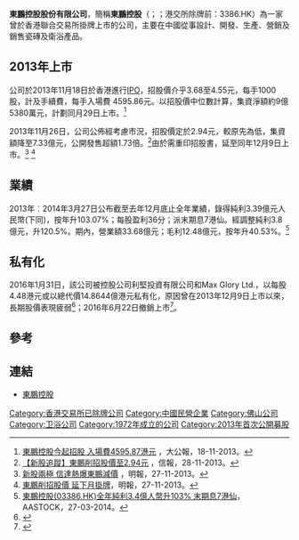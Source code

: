 {{expand|time=2014-04-21T14:11:20+00:00}}
{{refimprove|time=2014-04-21T14:11:20+00:00}}
{{Infobox Company
|name = 東鵬控股股份有限公司
|name_en = DongPeng Holdings Company Limited
|company_logo = 
|company_type = [[私人公司|私人公司]]
|traded_as = 
|listing = 2013年
|homepage = [http://www.dongpeng.net]}}  

'''東鵬控股股份有限公司'''，簡稱'''東鵬控股'''（{{lang-en|DongPeng Holdings Company Limited}}；{{Szse|003012}}；港交所除牌前：3386.HK）為一家曾於香港聯合交易所掛牌上市的公司，主要在中國從事設計、開發、生產、營銷及銷售瓷磚及衛浴產品。

==2013年上市==
公司於2013年11月18日於香港進行[[IPO|IPO]]，招股價介乎3.68至4.55元，每手1000股，計及手續費，每手入場費 4595.86元。以招股價中位數計算，集資淨額約9億5380萬元，計劃同月29日上市。<ref>[http://finance.takungpao.com.hk/financial/q/2013/1118/2046775.html 東鵬控股今起招股 入場費4595.87港元] {{Wayback|url=http://finance.takungpao.com.hk/financial/q/2013/1118/2046775.html |date=20160304191406 }}，大公報，18-11-2013。</ref>

2013年11月26日，公司公佈經考慮市況，招股價定於2.94元，較原先為低，集資額降至7.33億元，公開發售超額1.73倍。<ref>[http://www2.hkej.com/instantnews/stock/article/277466 【新股追蹤】東鵬削招股價至2.94元] {{Wayback|url=http://www2.hkej.com/instantnews/stock/article/277466 |date=20160304102255 }}，信報，28-11-2013。</ref>由於需重印招股書，延至同年12月9日上市。<ref>[http://www.mpfinance.com/htm/finance/20131127/ab/ab_eab1.htm 新股兩極 信達熱爆東鵬減價] {{Wayback|url=http://www.mpfinance.com/htm/finance/20131127/ab/ab_eab1.htm |date=20160304190734 }}，明報，27-11-2013。</ref> <ref>[http://finance.now.com/news/post.php?id=50197 東鵬削招股價 延下月掛牌]，明報，27-11-2013。</ref>

==業績==
2013年︰2014年3月27日公布截至去年12月底止全年業績，錄得純利3.39億元人民幣(下同)，按年升103.07%；每股盈利36分；派末期息7港仙。經調整純利3.8億元，升120.5%。期內，營業額33.68億元；毛利12.48億元，按年升40.53%。<ref>[http://www.aastocks.com/tc/news/HK6/NOW.597244.html 東鵬控股(03386.HK)全年純利3.4億人幣升103% 末期息7港仙]{{dead link|date=2018年3月 |bot=InternetArchiveBot |fix-attempted=yes }}，AASTOCK，27-03-2014。</ref>

==私有化==
2016年1月31日，該公司被控股公司利堅投資有限公司和Max Glory Ltd.，以每股4.48港元或以總代價14.8644億港元私有化，原因曾在2013年12月9日上市以來，長期股價表現疲弱<REF>
{{Cite web |url=http://www.hkexnews.hk/listedco/listconews/SEHK/2016/0218/LTN20160218012_C.pdf |title=聯合公告 (1)根據公司法第86條由聯席要約方透過協議計劃將 東鵬控股股份有限公司 私有化之附有前提條件之建議及(2)建議撤銷上市地位 |access-date=2017-11-13 |archive-date=2017-11-14 |archive-url=https://web.archive.org/web/20171114040420/http://www.hkexnews.hk/listedco/listconews/SEHK/2016/0218/LTN20160218012_C.pdf |dead-url=no }}
</REF>；2016年6月22日撤銷上市<REF>
{{Cite web |url=http://www.hkexnews.hk/listedco/listconews/SEHK/2016/0621/LTN20160621102_C.pdf |title=聯合公告 (1)根據公司法第86條由聯席要約方透過協議計劃將 東鵬控股股份有限公司 私有化之附有前提條件之建議及(2)建議撤銷上市地位（2） |access-date=2017-11-13 |archive-date=2017-11-14 |archive-url=https://web.archive.org/web/20171114040345/http://www.hkexnews.hk/listedco/listconews/SEHK/2016/0621/LTN20160621102_C.pdf |dead-url=no }}
</REF>。

==參考==
<references />

==連結==
*[http://www.dongpeng.net 東鵬控股] {{Wayback|url=http://www.dongpeng.net/ |date=20200302154657 }}

[[Category:香港交易所已除牌公司|Category:香港交易所已除牌公司]]
[[Category:中國民營企業|Category:中國民營企業]]
[[Category:佛山公司|Category:佛山公司]]
[[Category:卫浴公司|Category:卫浴公司]]
[[Category:1972年成立的公司|Category:1972年成立的公司]]
[[Category:2013年首次公開募股|Category:2013年首次公開募股]]